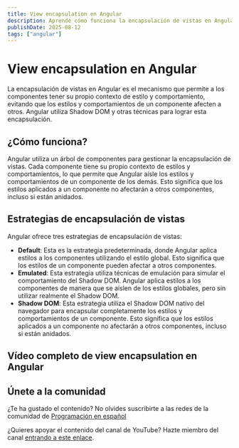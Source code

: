 ```yaml
---
title: View encapsulation en Angular
description: Aprende cómo funciona la encapsulación de vistas en Angular y cómo afecta el estilo y el comportamiento de tus componentes.
publishDate: 2025-08-12
tags: ["angular"]
---
```



# View encapsulation en Angular

La encapsulación de vistas en Angular es el mecanismo que permite a los componentes tener su propio contexto de estilo y comportamiento, evitando que los estilos y comportamientos de un componente afecten a otros. Angular utiliza Shadow DOM y otras técnicas para lograr esta encapsulación.

## ¿Cómo funciona?

Angular utiliza un árbol de componentes para gestionar la encapsulación de vistas. Cada componente tiene su propio contexto de estilos y comportamientos, lo que permite que Angular aísle los estilos y comportamientos de un componente de los demás. Esto significa que los estilos aplicados a un componente no afectarán a otros componentes, incluso si están anidados.

## Estrategias de encapsulación de vistas

Angular ofrece tres estrategias de encapsulación de vistas:

- **Default**: Esta es la estrategia predeterminada, donde Angular aplica estilos a los componentes utilizando el estilo global. Esto significa que los estilos de un componente pueden afectar a otros componentes.
- **Emulated**: Esta estrategia utiliza técnicas de emulación para simular el comportamiento del Shadow DOM. Angular aplica estilos a los componentes de manera que se aíslen de los estilos globales, pero sin utilizar realmente el Shadow DOM.
- **Shadow DOM**: Esta estrategia utiliza el Shadow DOM nativo del navegador para encapsular completamente los estilos y comportamientos de un componente. Esto significa que los estilos aplicados a un componente no afectarán a otros componentes, incluso si están anidados.

## Vídeo completo de view encapsulation en Angular

<YouTubeEmbed
  id="5iPn_qsD5YI"
  title="Angular view encapsulation - Programación en español"
/>

## Únete a la comunidad

¿Te ha gustado el contenido? No olvides suscribirte a las redes de la comunidad de <a href="https://programacion-es.dev/redes/" target="_blank" rel="noopener noreferrer">Programación en español</a>

¿Quieres apoyar el contenido del canal de YouTube? Hazte miembro del canal <a href="https://www.youtube.com/channel/UCNliuGyPizt7uNcdCrUoduQ/join" target="_blank" rel="noopener noreferrer">entrando a este enlace</a>.
